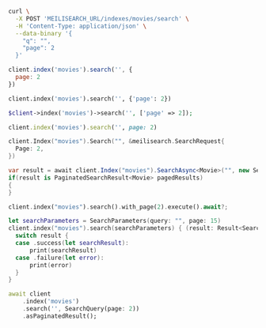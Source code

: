 <CodeGroup>

```bash cURL
curl \
  -X POST 'MEILISEARCH_URL/indexes/movies/search' \
  -H 'Content-Type: application/json' \
  --data-binary '{
    "q": "",
    "page": 2
  }'
```

```javascript JS
client.index('movies').search('', {
  page: 2
})
```

```python Python
client.index('movies').search('', {'page': 2})
```

```php PHP
$client->index('movies')->search('', ['page' => 2]);
```

```ruby Ruby
client.index('movies').search('', page: 2)
```

```go Go
client.Index("movies").Search("", &meilisearch.SearchRequest{
  Page: 2,
})
```

```csharp C#
var result = await client.Index("movies").SearchAsync<Movie>("", new SearchQuery { Page = 2 });
if(result is PaginatedSearchResult<Movie> pagedResults)
{
}
```

```rust Rust
client.index("movies").search().with_page(2).execute().await?;
```

```swift Swift
let searchParameters = SearchParameters(query: "", page: 15)
client.index("movies").search(searchParameters) { (result: Result<Searchable<Movie>, Swift.Error>) in
  switch result {
  case .success(let searchResult):
      print(searchResult)
  case .failure(let error):
      print(error)
  }
}
```

```dart Dart
await client
    .index('movies')
    .search('', SearchQuery(page: 2))
    .asPaginatedResult();
```
</CodeGroup>